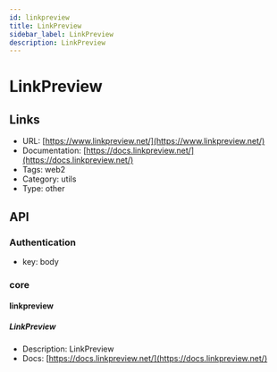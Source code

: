 ```yaml
---
id: linkpreview
title: LinkPreview
sidebar_label: LinkPreview
description: LinkPreview
---
```


# LinkPreview

## Links

* URL: [https://www.linkpreview.net/](https://www.linkpreview.net/)
* Documentation: [https://docs.linkpreview.net/](https://docs.linkpreview.net/)
* Tags: web2
* Category: utils
* Type: other

## API

### Authentication

* key: body

### core

#### linkpreview

##### LinkPreview

* Description: LinkPreview
* Docs: [https://docs.linkpreview.net/](https://docs.linkpreview.net/)
